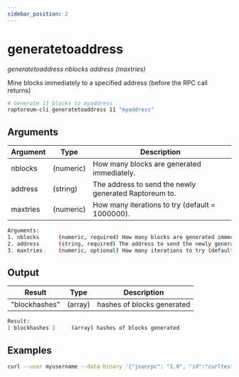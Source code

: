 ```yaml
---
sidebar_position: 2
---
```



# generatetoaddress

_generatetoaddress nblocks address (maxtries)_

Mine blocks immediately to a specified address (before the RPC call returns)

```bash
# Generate 11 blocks to myaddress
raptoreum-cli generatetoaddress 11 "myaddress"
```

<!-- <ReactPlayer playing controls url={[
    {src: `${require('./assets/placeholder.webm').default}`, type: 'video/webm'}]} /> -->

## Arguments

| Argument | Type      | Description                                           |
| -------- | --------- | ----------------------------------------------------- |
| nblocks  | (numeric) | How many blocks are generated immediately.            |
| address  | (string)  | The address to send the newly generated Raptoreum to. |
| maxtries | (numeric) | How many iterations to try (default = 1000000).       |

```bash
Arguments:
1. nblocks      (numeric, required) How many blocks are generated immediately.
2. address      (string, required) The address to send the newly generated Raptoreum to.
3. maxtries     (numeric, optional) How many iterations to try (default = 1000000).
```

## Output

| Result        | Type    | Description                |
| ------------- | ------- | -------------------------- |
| "blockhashes" | (array) | hashes of blocks generated |

```bash
Result:
[ blockhashes ]     (array) hashes of blocks generated
```

## Examples

```bash
curl --user myusername --data-binary '{"jsonrpc": "1.0", "id":"curltest", "method": "generatetoaddress", "params": [11, "address"] }' -H 'content-type: text/plain;' http://127.0.0.1:9998/
```

